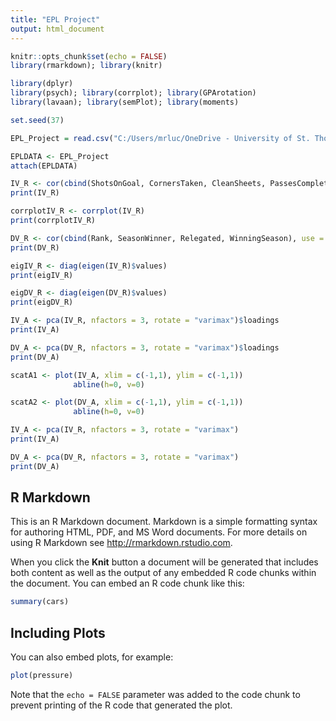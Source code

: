 ---
title: "EPL Project"
output: html_document
---

```{r setup, include=FALSE, warning=FALSE, message=FALSE}
knitr::opts_chunk$set(echo = FALSE)
library(rmarkdown); library(knitr)

library(dplyr)
library(psych); library(corrplot); library(GPArotation)
library(lavaan); library(semPlot); library(moments)

set.seed(37)

EPL_Project = read.csv("C:/Users/mrluc/OneDrive - University of St. Thomas/STAT 360/Project/Updated Project/Newest Version of Project in R/EPL Project Datas.csv")

EPLDATA <- EPL_Project
attach(EPLDATA)
```


```{r}
IV_R <- cor(cbind(ShotsOnGoal, CornersTaken, CleanSheets, PassesCompleted, Clearances, Touches, TimeOfPossession), use = "pairwise.complete.obs")
print(IV_R)
```

```{r}
corrplotIV_R <- corrplot(IV_R)
print(corrplotIV_R)
```

```{r}
DV_R <- cor(cbind(Rank, SeasonWinner, Relegated, WinningSeason), use = "pairwise.complete.obs")
print(DV_R)
```

```{r}
eigIV_R <- diag(eigen(IV_R)$values)
print(eigIV_R)
```

```{r}
eigDV_R <- diag(eigen(DV_R)$values)
print(eigDV_R)
```

```{r}
IV_A <- pca(IV_R, nfactors = 3, rotate = "varimax")$loadings
print(IV_A)
```


```{r}
DV_A <- pca(DV_R, nfactors = 3, rotate = "varimax")$loadings
print(DV_A)
```

```{r}
scatA1 <- plot(IV_A, xlim = c(-1,1), ylim = c(-1,1))
              abline(h=0, v=0)
```
              
```{r}
scatA2 <- plot(DV_A, xlim = c(-1,1), ylim = c(-1,1))
              abline(h=0, v=0)
```


```{r}
IV_A <- pca(IV_R, nfactors = 3, rotate = "varimax")
print(IV_A)
```

```{r}
DV_A <- pca(DV_R, nfactors = 3, rotate = "varimax")
print(DV_A)
```

## R Markdown

This is an R Markdown document. Markdown is a simple formatting syntax for authoring HTML, PDF, and MS Word documents. For more details on using R Markdown see <http://rmarkdown.rstudio.com>.

When you click the **Knit** button a document will be generated that includes both content as well as the output of any embedded R code chunks within the document. You can embed an R code chunk like this:

```{r cars}
summary(cars)
```

## Including Plots

You can also embed plots, for example:

```{r pressure, echo=FALSE}
plot(pressure)
```

Note that the `echo = FALSE` parameter was added to the code chunk to prevent printing of the R code that generated the plot.
